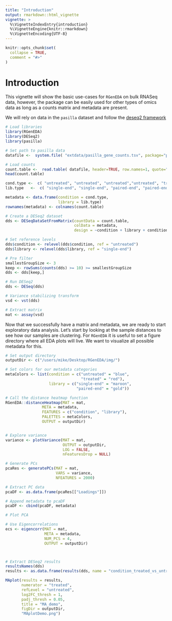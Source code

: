 ```yaml
---
title: "Introduction"
output: rmarkdown::html_vignette
vignette: >
  %\VignetteIndexEntry{introduction}
  %\VignetteEngine{knitr::rmarkdown}
  %\VignetteEncoding{UTF-8}
---
```


```r
knitr::opts_chunk$set(
  collapse = TRUE,
  comment = "#>"
)
```

# Introduction
This vignette will show the basic use-cases for `RGenEDA` on bulk RNASeq data, however, the package can be easily used for other types of omics data as long as a counts matrix and metadata are present. 

We will rely on data in the `pasilla` dataset and follow the [deseq2 framework](https://www.bioconductor.org/packages/devel/bioc/vignettes/DESeq2/inst/doc/DESeq2.html)

```r
# Load libraries
library(RGenEDA)
library(DESeq2)
library(pasilla)
```

```r
# Set path to pasilla data
datafile <-  system.file( "extdata/pasilla_gene_counts.tsv", package="pasilla" )

# Load counts
count.table <-  read.table( datafile, header=TRUE, row.names=1, quote="", comment.char="" )
head(count.table)

```

```r
cond.type <-  c( "untreated", "untreated", "untreated","untreated", "treated", "treated", "treated" )
lib.type   <-  c( "single-end", "single-end", "paired-end", "paired-end", "single-end", "paired-end", "paired-end" ) 

metadata <- data.frame(condition = cond.type,
                       library = lib.type)
rownames(metadata) <- colnames(count.table)
```


```r

# Create a DESeq2 dataset
dds <- DESeqDataSetFromMatrix(countData = count.table,
                              colData = metadata,
                              design = ~condition + library + condition:library)

# Set reference levels
dds$condition <- relevel(dds$condition, ref = "untreated")
dds$library <- relevel(dds$library, ref = "single-end")

# Pre filter
smallestGroupSize <- 3
keep <- rowSums(counts(dds) >= 10) >= smallestGroupSize
dds <- dds[keep,]

# Run DESeq2
dds <- DESeq(dds)

# Variance stabilizing transform
vsd <- vst(dds)

# Extract matrix
mat <- assay(vsd)
```

Now that we successfully have a matrix and metadata, we are ready to start exploratory data analysis. 
Let's start by looking at the sample distances to see how our samples are clustering. For `RGenEDA` it is useful to set a figure directory where all EDA plots will live. We want to visualize all possible metadata for this. 

```r

# Set output directory
outputDir <- c("/users/mike/Desktop/RGenEDA/img/")

# Set colors for our metadata categories
metaColors <- list(condition = c("untreated" = "blue",
                                 "treated" = "red"),
                   library = c("single-end" = "maroon",
                               "paired-end" = "gold"))

# Call the distance heatmap function
RGenEDA::distanceHeatmap(MAT = mat,
                META = metadata,
                FEATURES = c("condition", "library"),
                PALETTES = metaColors,
                OUTPUT = outputDir)



```

```r

# Explore variance
variance <- plotVariance(MAT = mat,
                         OUTPUT = outputDir,
                         LOG = FALSE,
                         nFeaturesDrop = NULL)

# Generate PCs
pcaRes <- generatePCs(MAT = mat,
                      VARS = variance,
                      NFEATURES = 2000)

# Extract PC data
pcaDF <- as.data.frame(pcaRes[["Loadings"]])

# Append metadata to pcaDF
pcaDF <- cbind(pcaDF, metadata)

# Plot PCA
```


```r

# Use Eigencorrelations
ecs <- eigencorr(MAT = mat,
                 META = metadata,
                 NUM_PCS = 4,
                 OUTPUT = outputDir)




```

```r
# Extract DESeq2 results
resultsNames(dds)
results <- as.data.frame(results(dds, name = "condition_treated_vs_untreated"))

MAplot(results = results,
       numerator = "treated",
       refLevel = "untreated",
       log2FC_thresh = 1,
       padj_thresh = 0.05,
       title = "MA_demo",
       figDir = outputDir,
       "MAplotDemo.png")

```
